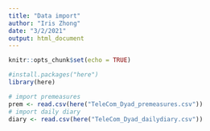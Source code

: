 ```yaml
---
title: "Data import"
author: "Iris Zhong"
date: "3/2/2021"
output: html_document
---
```


```r
knitr::opts_chunk$set(echo = TRUE)
```

```r
#install.packages("here")
library(here)
```

```r
# import premeasures
prem <- read.csv(here("TeleCom_Dyad_premeasures.csv"))
# import daily diary
diary <- read.csv(here("TeleCom_Dyad_dailydiary.csv"))
```

